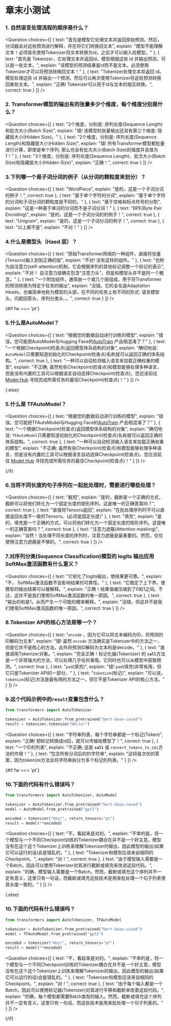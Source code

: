 

<!-- DISABLE-FRONTMATTER-SECTIONS -->

# 章末小测试 

### 1. 自然语言处理流程的顺序是什么？
<Question
	choices={[
		{
			text: "首先是模型它处理文本并返回原始预测。然后，分词器会对这些预测进行解释，并在将它们转换回文本",
			explain: "模型不能理解文本！必须首先使用Tokenizer将文本转换为id，之后才可以输入给模型。"
		},
		{
			text: "首先是 Tokenizer，它处理文本并返回id。模型根据这些 id 并输出预测，可以是一些文本。",
			explain: "该模型的预测结果是id而不是文本。必须使用Tokenizer才可以将预测转换回文本！"
		},
		{
			text: "Tokenizer处理文本并返回 id。模型处理这些 id 并输出一个预测。然后可以再次使用Tokenizer将这些预测转换回某些文本。",
			explain: "正确! Tokenizer可以用于id与文本的相互转换。",
            correct: true
		}
	]}
/>

### 2. Transformer模型的输出有的张量多少个维度，每个维度分别是什么？
<Question
	choices={[
		{
			text: "2个维度，分别是: 序列长度(Sequence Length)和批次大小(Batch Size)",
			explain: "错! 该模型的张量输出还具有第三个维度: 隐藏层大小(Hidden Size)。"
		},
		{
			text: "2个维度，分别是: 序列长度(Sequence Length)和隐藏层大小(Hidden Size)",
			explain: "错! 所有Transformer模型都批量进行计算，即使是单个序列; 那么也会有批次大小(Batch Size)的维度并且值为1！"
		},
		{
			text: "3个维度，分别是: 序列长度(Sequence Length)、批次大小(Batch Size)和隐藏层大小(Hidden Size)",
			explain: "正确！",
            correct: true
		}
	]}
/>

### 3.下列哪一个是子词分词的例子（从分词的颗粒度来划分）？
<Question
	choices={[
		{
			text: "WordPiece",
			explain: "是的，这是一个子词分词的例子！",
            correct: true
		},
		{
			text: "基于单个字符的分词",
			explain: "基于单个字符的分词和子词分词的颗粒度是不同的。"
		},
		{
			text: "基于空格和标点符号的分割",
			explain: "这是一种基于单词的分词而不是子词分词！"
		},
		{
			text: "BPE(Byte Pair Encoding)",
			explain: "是的，这是一个子词分词的的例子！",
            correct: true
        },
		{
			text: "Unigram",
			explain: "是的，这是一个子词分词的例子！",
            correct: true
        },
		{
			text: "以上都不是",
			explain: "不对！"
        }
	]}
/>

### 4.什么是模型头（Haed 层）？
<Question
	choices={[
		{
			text: "原始Transformer网络的一种组件，直接将张量(Tensors)输入到到正确的层",
			explain: "不对! 没有这样的组件。"
		},
		{
			text: "也称为自注意力(self-attention)机制，它会根据序列的其他标记调整一个标记的表示",
			explain: "不对！ 自注意力层确实包含“注意力头”，但是和模型头并不是同一个概念。"
		},
		{
			text: "一个附加组件，通常由一个或几个层组成，用于将Transformer的预测转换为特定于任务的输出",
			explain: "没错。它的全名是Adaptation Heads，也被简单地称为模型的头部，在不同的任务上有不同的形式: 语言模型头，问题回答头，序列分类头..。",
			correct: true
		} 
	]}
/>

{#if fw === 'pt'}
### 5.什么是AutoModel？
<Question
	choices={[
		{
			text: "根据您的数据自动进行训练的模型",
			explain: "错误。您可能把AutoModel与Hugging Face的<a href='https://huggingface.co/autotrain'>AutoTrain</a> 产品相混淆了？"
		},
		{
			text: "一个根据Checkpoint(检查点)返回模型体系结构的对象",
			explain: "确切地说: <code>AutoModel</code>只需要知道初始化的Checkpoint(检查点)名称就可以返回正确的体系结构。",
			correct: true
		},
		{
			text: "一种可以自动检测输入语言来加载正确权重的模型",
			explain: "不正确; 虽然有些Checkpoint(检查点)和模型能够处理多种语言，但是没有内置的工具可以根据语言自动选择Checkpoint(检查点)。您应该前往 <a href='https://huggingface.co/models'>Model Hub</a> 寻找完成所需任务的最佳Checkpoint(检查点)！"
		} 
	]}
/>

{:else}
### 5.什么是 TFAutoModel？
<Question
	choices={[
		{
			text: "根据您的数据自动进行训练的模型",
			explain: "错误。您可能把TFAutoModel与Hugging Face的<a href='https://huggingface.co/autotrain'>AutoTrain</a> 产品相混淆了？"
		},
		{
			text: "一个根据Checkpoint(检查点)返回模型体系结构的对象",
			explain: "确切地说: <code>TFAutoModel</code>只需要知道初始化的Checkpoint(检查点)名称就可以返回正确的体系结构。",
			correct: true
		},
		{
			text: "一种可以自动检测输入语言来加载正确权重的模型",
			explain: "不正确; 虽然有些Checkpoint(检查点)和模型能够处理多种语言，但是没有内置的工具可以根据语言自动选择Checkpoint(检查点)。您应该前往 <a href='https://huggingface.co/models'>Model Hub</a> 寻找完成所需任务的最佳Checkpoint(检查点)！"
		} 
	]}
/>

{/if}

### 6.当将不同长度的句子序列在一起批处理时，需要进行哪些处理？
<Question
	choices={[
		{
			text: "截短",
			explain: "是的，截断是一个正确的方式，截断可以将他们转化为一个固定长度的矩形序列。这是唯一的正确答案吗？",
			correct: true
		},
		{
			text: "直接将Tensors返回",
			explain: "在批处理序列时不可以直接返回长度不一致的Tensors。(必须是固定长度)"
		},
		{
			text: "填充",
			explain: "是的，填充是一个正确的方式，可以将他们转化为一个固定长度的矩形序列。这是唯一的正确答案吗？",
			correct: true
		}, 
		{
			text: "注意力遮蔽(Attention masking)",
			explain: "当然！当处理不同长度的序列时，注意力遮蔽是最重要的。然而，仅仅使用注意力遮蔽是不够的。",
			correct: true
		} 
	]}
/>

### 7.对序列分类(Sequence Classification)模型的 logits 输出应用SoftMax激活函数有什么意义？
<Question
	choices={[
		{
			text: "它软化了logits输出，使结果更可靠。",
			explain: "不， SoftMax激活函数不会影响结果的可靠性。"
		},
		{
			text: "它限定了上下界，使模型的输出结果可以被解释。",
			explain: "正确！结果值被压缩到了0和1之间。不过，这并不是我们使用SoftMax激活函数的唯一原因。",
            correct: true
		},
		{
			text: "输出的和是1，从而产生一个可能的概率解释。",
			explain: "没错，但这并不是我们使用SoftMax激活函数的唯一原因。",
            correct: true
		}
	]}
/>

### 8.Tokenizer API的核心方法是哪一个？
<Question
	choices={[
		{
			text: "<code>encode</code> ，因为它可以将文本编码为ID，将预测的ID解码为文本",
			explain: "错! 虽然 <code>encode</code> 方法确实是Tokenizer中的方法之一，但是它并不是核心的方法，此外将预测ID解码为文本的是decode。"
		},
		{
			text: "直接调用Tokenizer对象。",
			explain: "完全正确！标记化器(Tokenizer) 的 <code>__call__</code>方法是一个非常强大的方法，可以处理几乎任何事情。它同时也可以从模型中获取预测。",
			correct: true
		},
		{
			text: "<code>pad</code>(填充)",
			explain: "错! <code>pad</code>(填充)非常有用，但它只是Tokenizer API的一部分。"
		},
		{
			text: "<code>tokenize</code>(标记)",
			explain: "可以说，<code>tokenize</code>(标记)方法是最有用的方法之一，但它不是Tokenizer API的核心方法。"
		}
	]}
/>

### 9.这个代码示例中的`result`变量包含什么？
```py
from transformers import AutoTokenizer

tokenizer = AutoTokenizer.from_pretrained("bert-base-cased")
result = tokenizer.tokenize("Hello!")
```

<Question
	choices={[
		{
			text: "字符串列表，每个字符串都是一个标记(Token)",
			explain: "正确! 把标记转换成id后，就可以传输给模型了！",
            correct: true
		},
		{
			text: "一个ID的列表",
			explain: "不正确; 这是 <code>__call__</code> 或 <code>convert_tokens_to_ids</code>方法的作用！"
		},
		{
			text: "包含所有分词后的的字符串",
			explain: "这将是次优的答案，因为tokenize方法会将字符串拆分为多个标记的列表。"
		}
	]}
/>

{#if fw === 'pt'}
### 10.下面的代码有什么错误吗？
```py
from transformers import AutoTokenizer, AutoModel

tokenizer = AutoTokenizer.from_pretrained("bert-base-cased")
model = AutoModel.from_pretrained("gpt2")

encoded = tokenizer("Hey!", return_tensors="pt")
result = model(**encoded)
```

<Question
	choices={[
		{
			text: "不，看起来是对的。",
			explain: "不幸的是，将一个模型与一个不同Checkpoint训练的Tokenizer耦合在并不是一个好主意。模型没有在这个这个Tokenizer上训练来理解Tokenizer的输出，因此模型的输出(如果它可以运行的话)会是错乱的。"
		},
		{
			text: "Tokenizer和模型应该来自相同的Checkpoint。",
			explain: "对！",
            correct: true
		},
		{
			text: "由于模型输入需要是一个Batch，因此可以使用Tokenizer对其进行截断或填充来改进这段代码。",
			explain: "的确，模型输入需要是一个Batch。然而，截断或填充这个序列并不一定有意义，这里只有一句话，而截断或填充这些技术是用来批处理一个句子列表使其长度一致的。"
		}
	]}
/>

{:else}
### 10.下面的代码有什么错误吗？
```py
from transformers import AutoTokenizer, TFAutoModel

tokenizer = AutoTokenizer.from_pretrained("bert-base-cased")
model = TFAutoModel.from_pretrained("gpt2")

encoded = tokenizer("Hey!", return_tensors="pt")
result = model(**encoded)
```

<Question
	choices={[
		{
			text: "不，看起来是对的。",
			explain: "不幸的是，将一个模型与一个不同Checkpoint训练的Tokenizer耦合在并不是一个好主意。模型没有在这个这个Tokenizer上训练来理解Tokenizer的输出，因此模型的输出(如果它可以运行的话)会是错乱的。"
		},
		{
			text: "Tokenizer和模型应该来自相同的Checkpoint。",
			explain: "对！",
            correct: true
		},
		{
			text: "由于每个输入都是一个Batch，因此可以使用标记器(Tokenizer)对其进行平移和截断来改善这段代码。",
			explain: "的确，每个模型都需要Batch类型的输入。然而，截断或填充这个序列并不一定有意义，这里只有一句话，而这些技术是用来批处理一个句子列表的。"
		}
	]}
/>

{/if}
